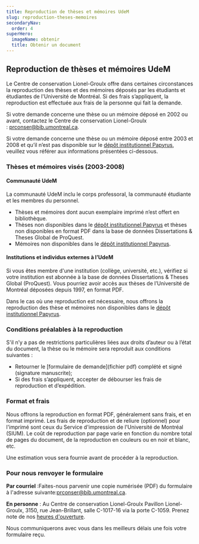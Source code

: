 ```yaml
---
title: Reproduction de thèses et mémoires UdeM
slug: reproduction-theses-memoires
secondaryNav:
  order: 4
superHero:
  imageName: obtenir
  title: Obtenir un document
---
```


## Reproduction de thèses et mémoires UdeM
Le Centre de conservation Lionel-Groulx offre dans certaines circonstances la reproduction des thèses et des mémoires déposés par les étudiants et étudiantes de l'Université de Montréal. Si des frais s’appliquent, la reproduction est effectuée aux frais de la personne qui fait la demande.

Si votre demande concerne une thèse ou un mémoire déposé en 2002 ou avant, contactez le Centre de conservation Lionel-Groulx : [prconser@bib.umontreal.ca](mailto:prconser@bib.umontreal.ca).

Si votre demande concerne une thèse ou un mémoire déposé entre 2003 et 2008 et qu’il n’est pas disponible sur le [dépôt institutionnel Papyrus](https://papyrus.bib.umontreal.ca/xmlui/), veuillez vous référer aux informations présentées ci-dessous.

### Thèses et mémoires visés (2003-2008)

#### Communauté UdeM
La communauté UdeM inclu le corps professoral, la communauté étudiante et les membres du personnel.
- Thèses et mémoires dont aucun exemplaire imprimé n’est offert en bibliothèque.
- Thèses non disponibles dans le [dépôt institutionnel Papyrus](https://papyrus.bib.umontreal.ca/xmlui/) et thèses non disponibles en format PDF dans la base de données Dissertations & Theses Global de ProQuest. 
- Mémoires non disponibles dans le [dépôt institutionnel Papyrus](https://papyrus.bib.umontreal.ca/xmlui/).

#### Institutions et individus externes à l’UdeM

Si vous êtes membre d'une institution (collège, université, etc.), vérifiez si votre institution est abonnée à la base de données Dissertations & Theses Global (ProQuest). Vous pourriez avoir accès aux thèses de l’Université de Montréal déposées depuis 1997, en format PDF. 

Dans le cas où une reproduction est nécessaire, nous offrons la reproduction des thèse et mémoires non disponibles dans le [dépôt institutionnel Papyrus](https://papyrus.bib.umontreal.ca/xmlui/). 

### Conditions préalables à la reproduction

S'il n’y a pas de restrictions particulières liées aux droits d’auteur ou à l’état du document, la thèse ou le mémoire sera reproduit aux conditions suivantes :
- Retourner le [formulaire de demande](fichier pdf) complété et signé (signature manuscrite);
- Si des frais s’appliquent, accepter de débourser les frais de reproduction et d’expédition.

### Format et frais
Nous offrons la reproduction en format PDF, généralement sans frais, et en format imprimé. Les frais de reproduction et de reliure (optionnel) pour l'imprimé sont ceux du Service d'impression de l'Université de Montréal (SIUM). Le coût de reproduction par page varie en fonction du nombre total de pages du document, de la reproduction en couleurs ou en noir et blanc, etc.

Une estimation vous sera fournie avant de procéder à la reproduction.

### Pour nous renvoyer le formulaire

**Par courriel** :Faites-nous parvenir une copie numérisée (PDF) du formulaire à l'adresse suivante:[prconser@bib.umontreal.ca](mailto:prconser@bib.umontreal.ca).

**En personne** :
Au Centre de conservation Lionel-Groulx
Pavillon Lionel-Groulx, 3150, rue Jean-Brillant, salle C-1017-16 via la porte C-1059.
Prenez note de nos [heures d'ouverture](bib.umontreal.ca).

Nous communiquerons avec vous dans les meilleurs délais une fois votre formulaire reçu.

